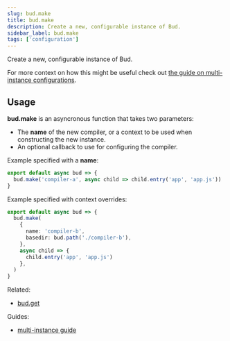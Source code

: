 ```yaml
---
slug: bud.make
title: bud.make
description: Create a new, configurable instance of Bud.
sidebar_label: bud.make
tags: ['configuration']
---
```



Create a new, configurable instance of Bud.

For more context on how this might be useful check out [the guide on multi-instance configurations](/guides/general-use/multi-instance).

## Usage

**bud.make** is an asyncronous function that takes two parameters:

- The **name** of the new compiler, or a context to be used when constructing the new instance.
- An optional callback to use for configuring the compiler.

Example specified with a **name**:

```js
export default async bud => {
  bud.make('compiler-a', async child => child.entry('app', 'app.js'))
}
```

Example specified with context overrides:

```ts
export default async bud => {
  bud.make(
    {
      name: 'compiler-b',
      basedir: bud.path('./compiler-b'),
    },
    async child => {
      child.entry('app', 'app.js')
    },
  )
}
```

Related:

- [bud.get](/docs/bud.get)

Guides:

- [multi-instance guide](/guides/general-use/multi-instance)
